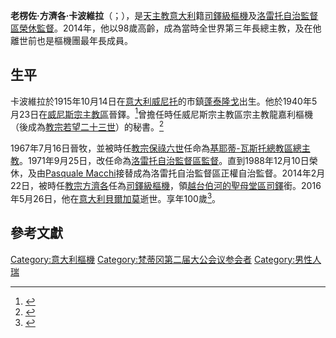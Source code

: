 {{Infobox Christian leader
| type             = cardinal
| honorific-prefix = 
| name             = 老楞佐·方濟各·卡波維拉<br />Loris Francesco Capovilla
| title            = [[越台伯河的聖母大殿|越台伯河的聖母堂區領銜司鐸]]
| image            = Capovilla.cardinal2014.jpg
| alt              = 
| caption          = 
| church           = [[天主教|天主教]]
| archdiocese      = 
| diocese          = 
| see              = 
| term             = 2014 - 2016
| predecessor      =[[Aurelio_Sabattani|Aurelio Sabattani]]
| successor        = [[Pasquale_Macchi|Pasquale Macchi]]
| ordination       = 1940年5月23日
| ordained_by      = 
| consecration     = 1967年7月16日
| consecrated_by   = [[教宗保祿六世|教宗保祿六世]]
| cardinal         = 2014年2月22日
| created_cardinal_by  = [[教宗方濟各|教宗方濟各]]
| rank             = [[樞機|司鐸級樞機]]
| birth_date       = {{Birth date|1915|10|14|df=y}}
| birth_place      = [[意大利王國_(1861年－1946年)|意大利王國]][[蓬泰隆戈|蓬泰隆戈]]
| death_date       =  {{Death date and age|2016|5|26|1915|10|14|df=y}}
| death_place      = [[意大利|意大利]][[貝爾加莫|貝爾加莫]]
| previous_post    = {{Unbulleted list|[[天主教基耶蒂-瓦斯托總教區|基耶蒂-瓦斯托總教區總主教]]（1967年－1971年）|[[天主教洛雷托自治監督區|洛雷托自治監督區自治監督]]（1971年－1988年）|Mesembria領銜教區領銜總主教（1971年－2014年）}}
| coat_of_arms     = Coat of arms of Loris Francesco Capovilla.svg
| motto            = Oboedientia et Pax (Obedience and Peace)
}}
'''老楞佐·方濟各·卡波維拉'''（{{lang-it|Loris Francesco Capovilla}}；{{bd|1915年|10月14日|2016年|5月26日|catIdx=Loris Francesco Capovilla}}），是[[天主教|天主教]][[意大利|意大利]]籍[[樞機|司鐸級樞機]]及[[天主教洛雷托自治監督區|洛雷托自治監督區榮休監督]]。2014年，他以98歲高齡，成為當時全世界第三年長總主教，及在他離世前也是樞機團最年長成員。

==生平==
卡波維拉於1915年10月14日在[[意大利|意大利]][[威尼托|威尼托]]的市鎮[[蓬泰隆戈|蓬泰隆戈]]出生。他於1940年5月23日在[[天主教威尼斯宗主教區|威尼斯宗主教區]]晉鐸。<ref name="profile">{{cite web|title=Profile: CAPOVILLA, Loris Francesco|url=http://www2.fiu.edu/~mirandas/bios2014.htm#Capovilla|accessdate=22 February 2014|work=Cardinals of the Holy Roman Church|date=|archive-date=2016-03-05|archive-url=https://web.archive.org/web/20160305081023/http://www2.fiu.edu/~mirandas/bios2014.htm#Capovilla|dead-url=no}}</ref>曾擔任時任威尼斯宗主教區宗主教龍嘉利樞機（後成為[[教宗若望二十三世|教宗若望二十三世]]）的秘書。<ref>{{cite news |language = zh |accessdate = 2016年5月27日 |date = 2016年5月27日 |title = 教宗若望二十三世私人秘書卡波維拉樞機離世,享年100年歲 |url = http://saltandlighttv.org/chinese/the-secretary-of-st-john-xxiii-cardinal-loris-capovilla-died-today-at-100/ |work = 鹽與光 |archive-date = 2016年10月3日 |archive-url = https://web.archive.org/web/20161003125715/http://saltandlighttv.org/chinese/the-secretary-of-st-john-xxiii-cardinal-loris-capovilla-died-today-at-100/ |dead-url = no }}</ref>

1967年7月16日晉牧，並被時任[[教宗|教宗]][[保祿六世|保祿六世]]任命為[[天主教基耶蒂-瓦斯托總教區|基耶蒂-瓦斯托總教區總主教]]。1971年9月25日，改任命為[[天主教洛雷托自治監督區|洛雷托自治監督區監督]]。直到1988年12月10日榮休，及由[[Pasquale_Macchi|Pasquale Macchi]]接替成為洛雷托自治監督區正權自治監督。2014年2月22日，被時任[[教宗|教宗]][[方濟各_(教宗)|方濟各]]任為[[樞機|司鐸級樞機]]，領[[越台伯河的聖母大殿|越台伯河的聖母堂區司鐸]]銜。2016年5月26日，他在[[意大利|意大利]][[貝爾加莫|貝爾加莫]]逝世。享年100歲<ref>{{cite news | language = it | accessdate = 2016年5月26日 | date = 2016年5月26日 | first = Domenico | last = Agasso Jr. | title = È morto Capovilla, fu segretario di papa Giovanni XXIII | url = http://www.lastampa.it/2016/05/26/vaticaninsider/ita/vaticano/morto-capovilla-fu-segretario-di-papa-giovanni-xxiii-uOPhLX8vUfgfz6RXQKBHnN/pagina.html | work = Vatican Insider | archive-date = 2016年5月27日 | archive-url = https://web.archive.org/web/20160527125232/http://www.lastampa.it/2016/05/26/vaticaninsider/ita/vaticano/morto-capovilla-fu-segretario-di-papa-giovanni-xxiii-uOPhLX8vUfgfz6RXQKBHnN/pagina.html | dead-url = no }}</ref>。

==參考文獻==
{{reflist}}

{{Authority control}}
{{DEFAULTSORT:Capovilla, Loris Francesco}}
[[Category:意大利樞機|Category:意大利樞機]]
[[Category:梵蒂冈第二届大公会议参会者|Category:梵蒂冈第二届大公会议参会者]]
[[Category:男性人瑞|Category:男性人瑞]]